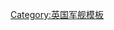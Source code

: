 {{Navbox
|name    = 厄科级测量舰 (2002年)
|state   = {{{state|}}}
|title   = [[厄科级测量舰 (2002年)]]
|listclass = hlist
|list1   =
* [[厄科号测量舰_(H87)|厄科号]]
* [[企业号测量舰 (H88)|企业号]]
|belowclass = hlist
|below   = 
* 前型：[[斗犬级测量舰]]

* [[英国皇家海军测量舰列表]]
}}<noinclude>
{{collapsible option}}
[[Category:英国军舰模板]]
</noinclude>